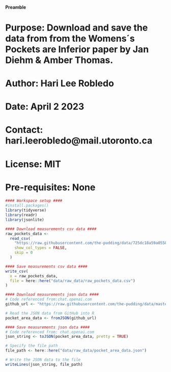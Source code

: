 #### Preamble ####
# Purpose: Download and save the data from from the Womens´s Pockets are Inferior paper by Jan Diehm & Amber Thomas. 
# Author: Hari Lee Robledo
# Date: April 2 2023 
# Contact: hari.leerobledo@mail.utoronto.ca 
# License: MIT
# Pre-requisites: None

```r
#### Workspace setup ####
#install.packages()
library(tidyverse)
library(readr)
library(jsonlite)
```

``` r
#### Download measurements csv data ####
raw_pockets_data <-
  read_csv(
    "https://raw.githubusercontent.com/the-pudding/data/725dc18a59a055891dee25e85652f416b0065bdd/pockets/measurements.csv",
    show_col_types = FALSE,
    skip = 0
  )

```


```r
#### Save measurements csv data ####
write_csv(
  x = raw_pockets_data,
  file = here::here("data/raw_data/raw_pockets_data.csv")
)
```

``` r
#### Download measurements json data ####
# Code referenced from:chat.openai.com 
github_url <- "https://raw.githubusercontent.com/the-pudding/data/master/pockets/measurementRectangles.json"

# Read the JSON data from GitHub into R
pocket_area_data <- fromJSON(github_url)
```

```r
#### Save measurements json data ####
# Code referenced from: chat.openai.com
json_string <- toJSON(pocket_area_data, pretty = TRUE)

# Specify the file path
file_path <- here::here("data/raw_data/pocket_area_data.json")

# Write the JSON data to the file
writeLines(json_string, file_path)
```
